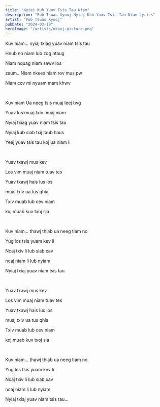```yaml
---
title: "Nyiaj Kub Yuav Tsis Tau Niam"
description: "Pob Tsuas Xyooj Nyiaj Kub Yuav Tsis Tau Niam Lyrics"
artist: "Pob Tsuas Xyooj"
pubDate: "2024-03-19"
heroImage: "/artists/nkauj-picture.png"
---
```


Kuv niam... nyiaj txiag yuav niam tsis tau

Hnub no niam lub zog ntaug

Niam nquag niam sawv los

zaum…Niam nkees niam rov mus pw

Niam cov mi nyuam mam khwv

<br />

Kuv niam Ua neeg tsis muaj leej twg

Yuav los muaj txiv muaj niam

Nyiaj txiag yuav niam tsis tau

Nyiaj kub siab txij taub haus

Yeej yuav tsis tau koj ua niam li

<br />

Yuav txawj mus kev

Los vim muaj niam tuav tes

Yuav txawj hais lus los

muaj txiv ua tus qhia

Txiv muab lub cev niam

koj muab kuv txoj sia

<br />

Kuv niam... thawj thiab ua neeg tiam no

Yug los tsis yuam kev li

Ncaj txiv li lub siab xav

ncaj niam li lub nyiam

Nyiaj txiaj yuav niam tsis tau

<br />

Yuav txawj mus kev

Los vim muaj niam tuav tes

Yuav txawj hais lus los

muaj txiv ua tus qhia

Txiv muab lub cev niam

koj muab kuv txoj sia

<br />

Kuv niam… thawj thiab ua neeg tiam no

Yug los tsis yuam kev li

Ncaj txiv li lub siab xav

ncaj niam li lub nyiam

Nyiaj txiaj yuav niam tsis tau…
